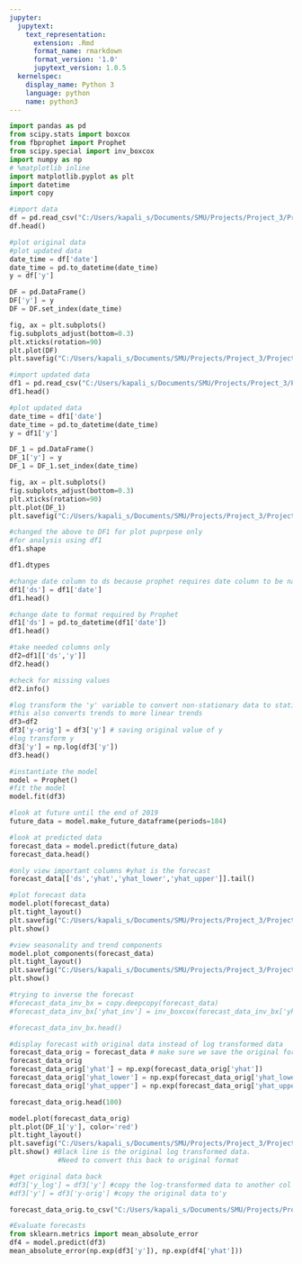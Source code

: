 ```yaml
---
jupyter:
  jupytext:
    text_representation:
      extension: .Rmd
      format_name: rmarkdown
      format_version: '1.0'
      jupytext_version: 1.0.5
  kernelspec:
    display_name: Python 3
    language: python
    name: python3
---
```


```python
import pandas as pd
from scipy.stats import boxcox
from fbprophet import Prophet
from scipy.special import inv_boxcox
import numpy as np
# %matplotlib inline
import matplotlib.pyplot as plt
import datetime
import copy

```

```python
#import data
df = pd.read_csv("C:/Users/kapali_s/Documents/SMU/Projects/Project_3/Project 3 Submissions/TS Model/Python/roomdataprophet.csv")
df.head()
```

```python
#plot original data
#plot updated data
date_time = df['date']
date_time = pd.to_datetime(date_time)
y = df['y']

DF = pd.DataFrame()
DF['y'] = y
DF = DF.set_index(date_time)

fig, ax = plt.subplots()
fig.subplots_adjust(bottom=0.3)
plt.xticks(rotation=90)
plt.plot(DF)
plt.savefig("C:/Users/kapali_s/Documents/SMU/Projects/Project_3/Project 3 Submissions/TS Model/Python/1.Original Plot.png")

```

```python
#import updated data
df1 = pd.read_csv("C:/Users/kapali_s/Documents/SMU/Projects/Project_3/Project 3 Submissions/TS Model/Python/roomdataprophet2.csv")
df1.head()
```

```python
#plot updated data 
date_time = df1['date']
date_time = pd.to_datetime(date_time)
y = df1['y']

DF_1 = pd.DataFrame()
DF_1['y'] = y
DF_1 = DF_1.set_index(date_time)

fig, ax = plt.subplots()
fig.subplots_adjust(bottom=0.3)
plt.xticks(rotation=90)
plt.plot(DF_1)
plt.savefig("C:/Users/kapali_s/Documents/SMU/Projects/Project_3/Project 3 Submissions/TS Model/Python/2.Updated Plot.png")
```

```python
#changed the above to DF1 for plot puprpose only
#for analysis using df1
df1.shape
```

```python
df1.dtypes
```

```python
#change date column to ds because prophet requires date column to be names ds
df1['ds'] = df1['date']
df1.head()
```

```python
#change date to format required by Prophet
df1['ds'] = pd.to_datetime(df1['date'])
df1.head()

```

```python
#take needed columns only
df2=df1[['ds','y']]
df2.head()
```

```python
#check for missing values
df2.info()
```

```python
#log transform the 'y' variable to convert non-stationary data to stationary
#this also converts trends to more linear trends
df3=df2
df3['y-orig'] = df3['y'] # saving original value of y
#log transform y
df3['y'] = np.log(df3['y'])
df3.head()
```

```python
#instantiate the model
model = Prophet()
#fit the model
model.fit(df3)
```

```python
#look at future until the end of 2019
future_data = model.make_future_dataframe(periods=184)
```

```python
#look at predicted data
forecast_data = model.predict(future_data)
forecast_data.head()

#only view important columns #yhat is the forecast
forecast_data[['ds','yhat','yhat_lower','yhat_upper']].tail()
```

```python
#plot forecast data
model.plot(forecast_data)
plt.tight_layout()
plt.savefig("C:/Users/kapali_s/Documents/SMU/Projects/Project_3/Project 3 Submissions/TS Model/Python/3.Foreast Plot.png")
plt.show()

```

```python
#view seasonality and trend components
model.plot_components(forecast_data)
plt.tight_layout()
plt.savefig("C:/Users/kapali_s/Documents/SMU/Projects/Project_3/Project 3 Submissions/TS Model/Python/4.Components.png")
plt.show()
```

```python
#trying to inverse the forecast
#forecast_data_inv_bx = copy.deepcopy(forecast_data)
#forecast_data_inv_bx['yhat_inv'] = inv_boxcox(forecast_data_inv_bx['yhat'],2)

#forecast_data_inv_bx.head()


```

```python
#display forecast with original data instead of log transformed data
forecast_data_orig = forecast_data # make sure we save the original forecast data
forecast_data_orig
forecast_data_orig['yhat'] = np.exp(forecast_data_orig['yhat'])
forecast_data_orig['yhat_lower'] = np.exp(forecast_data_orig['yhat_lower'])
forecast_data_orig['yhat_upper'] = np.exp(forecast_data_orig['yhat_upper'])

```

```python
forecast_data_orig.head(100)
```

```python
model.plot(forecast_data_orig)
plt.plot(DF_1['y'], color='red')
plt.tight_layout()
plt.savefig("C:/Users/kapali_s/Documents/SMU/Projects/Project_3/Project 3 Submissions/TS Model/Python/5.Foreast_Data Plot.png")
plt.show() #Black line is the original log transformed data. 
            #Need to convert this back to original format

```

```python
#get original data back
#df3['y_log'] = df3['y'] #copy the log-transformed data to another col
#df3['y'] = df3['y-orig'] #copy the original data to'y

```

```python
forecast_data_orig.to_csv("C:/Users/kapali_s/Documents/SMU/Projects/Project_3/Project 3 Submissions/TS Model/Python/prophetfcst.csv")
```

```python
#Evaluate forecasts
from sklearn.metrics import mean_absolute_error  
df4 = model.predict(df3)
mean_absolute_error(np.exp(df3['y']), np.exp(df4['yhat']))
```
